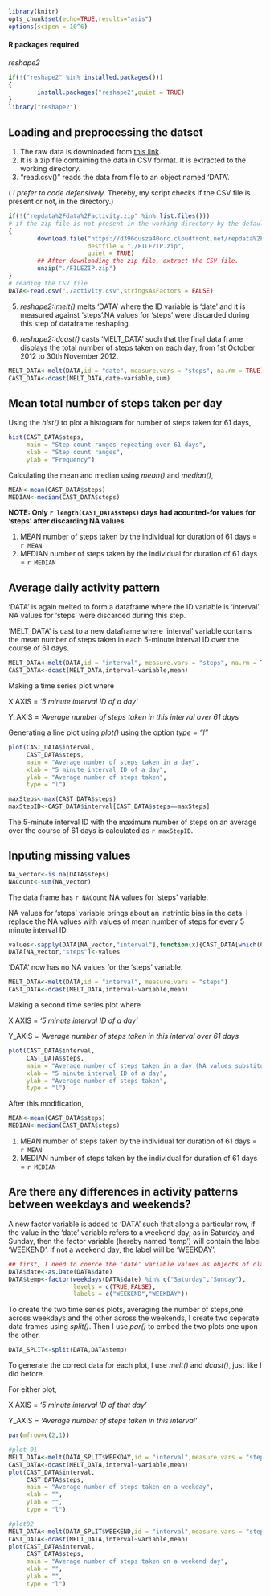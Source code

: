 ```r
library(knitr)
opts_chunk$set(echo=TRUE,results="asis")
options(scipen = 10^6)
```

#### R packages required

_reshape2_

```r
if(!("reshape2" %in% installed.packages()))
{
        install.packages("reshape2",quiet = TRUE)
}
library("reshape2")
```

## Loading and preprocessing the datset

1. The raw data is downloaded from [this link](https://d396qusza40orc.cloudfront.net/repdata%2Fdata%2Factivity.zip).
2. It is a zip file containing the data in CSV format. It is extracted to the working directory.
4. "read.csv()" reads the data from file to an object named 'DATA'.

( _I prefer to code defensively_. Thereby, my script checks if the CSV file is present or not, in the directory.)

```r
if(!("repdata%2Fdata%2Factivity.zip" %in% list.files()))
# if the zip file is not present in the working directory by the default name,
{
        download.file("https://d396qusza40orc.cloudfront.net/repdata%2Fdata%2Factivity.zip",
                      destfile = "./FILEZIP.zip",
                      quiet = TRUE)
        ## After downloading the zip file, extract the CSV file.
        unzip("./FILEZIP.zip")
}
# reading the CSV file
DATA<-read.csv("./activity.csv",stringsAsFactors = FALSE)
```

5. _reshape2::melt()_ melts 'DATA' where the ID variable is 'date' and it is measured against 'steps'.NA values for 'steps' were discarded during this step of dataframe reshaping.

6. _reshape2::dcast()_ casts 'MELT_DATA' such that the final data frame displays the total number of steps taken on each day, from 1st October 2012 to 30th November 2012.

```r
MELT_DATA<-melt(DATA,id = "date", measure.vars = "steps", na.rm = TRUE)
CAST_DATA<-dcast(MELT_DATA,date~variable,sum)
```

## Mean total number of steps taken per day

Using the _hist()_ to plot a histogram for number of steps taken for 61 days,

```r
hist(CAST_DATA$steps,
     main = "Step count ranges repeating over 61 days",
     xlab = "Step count ranges",
     ylab = "Frequency")
```

Calculating the mean and median using _mean()_ and _median()_,

```r
MEAN<-mean(CAST_DATA$steps)
MEDIAN<-median(CAST_DATA$steps)
```

**NOTE: Only `r length(CAST_DATA$steps)` days had acounted-for values for 'steps' after discarding NA values**

1. MEAN number of steps taken by the individual for duration of 61 days = `r MEAN`
2. MEDIAN number of steps taken by the individual for duration of 61 days = `r MEDIAN`

## Average daily activity pattern

'DATA' is again melted to form a dataframe where the ID variable is 'interval'. NA values for 'steps' were discarded during this step.


'MELT_DATA' is cast to a new dataframe where 'interval' variable contains the mean number of steps taken in each 5-minute interval ID over the course of 61 days.

```r
MELT_DATA<-melt(DATA,id = "interval", measure.vars = "steps", na.rm = TRUE)
CAST_DATA<-dcast(MELT_DATA,interval~variable,mean)
```


Making a time series plot where

X AXIS = _'5 minute interval ID of a day'_


Y_AXIS = _'Average number of steps taken in this interval over 61 days_

Generating a line plot using _plot()_ using the option _type = "l"_

```r
plot(CAST_DATA$interval,
     CAST_DATA$steps,
     main = "Average number of steps taken in a day",
     xlab = "5 minute interval ID of a day",
     ylab = "Average number of steps taken",
     type = "l")
```

```r
maxSteps<-max(CAST_DATA$steps)
maxStepID<-CAST_DATA$interval[CAST_DATA$steps==maxSteps]
```

The 5-minute interval ID with the maximum number of steps on an average over the course of 61 days is calculated as `r maxStepID`.

## Inputing missing values

```r
NA_vector<-is.na(DATA$steps)
NACount<-sum(NA_vector)
```

The data frame has `r NACount` NA values for 'steps' variable.


NA values for 'steps' variable brings about an instrintic bias in the data. I replace the NA values with values of mean number of steps for every 5 minute interval ID. 

```r
values<-sapply(DATA[NA_vector,"interval"],function(x){CAST_DATA[which(CAST_DATA$interval==x),"steps"]})
DATA[NA_vector,"steps"]<-values
```


'DATA' now has no NA values for the 'steps' variable.

```r
MELT_DATA<-melt(DATA,id = "interval", measure.vars = "steps")
CAST_DATA<-dcast(MELT_DATA,interval~variable,mean)
```


Making a second time series plot where

X AXIS = _'5 minute interval ID of a day'_


Y_AXIS = _'Average number of steps taken in this interval over 61 days_


```r
plot(CAST_DATA$interval,
     CAST_DATA$steps,
     main = "Average number of steps taken in a day (NA values substituted)",
     xlab = "5 minute interval ID of a day",
     ylab = "Average number of steps taken",
     type = "l")
```

After this modification, 

```r
MEAN<-mean(CAST_DATA$steps)
MEDIAN<-median(CAST_DATA$steps)
```

1. MEAN number of steps taken by the individual for duration of 61 days = `r MEAN`
2. MEDIAN number of steps taken by the individual for duration of 61 days = `r MEDIAN`

## Are there any differences in activity patterns between weekdays and weekends?

A new factor variable is added to 'DATA' such that along a particular row, if the value in the 
'date' variable refers to a weekend day, as in Saturday and Sunday, then the factor variable
(hereby named 'temp') will contain the label 'WEEKEND'. If not a weekend day, the label will be 'WEEKDAY'.

```r
## first, I need to coerce the 'date' variable values as objects of class 'Date'
DATA$date<-as.Date(DATA$date)
DATA$temp<-factor(weekdays(DATA$date) %in% c("Saturday","Sunday"),
                  levels = c(TRUE,FALSE),
                  labels = c("WEEKEND","WEEKDAY"))
```

To create the two time series plots, averaging the number of steps,one across weekdays and the other across the weekends, I create two seperate data frames using _split()_. Then I use _par()_ to embed the two plots one upon the other.

```r
DATA_SPLIT<-split(DATA,DATA$temp)
```

To generate the correct data for each plot, I use _melt()_ and _dcast()_, just like I did before.

For either plot,

X AXIS = _'5 minute interval ID of that day'_


Y_AXIS = _'Average number of steps taken in this interval'_


```r
par(mfrow=c(2,1))

#plot 01
MELT_DATA<-melt(DATA_SPLIT$WEEKDAY,id = "interval",measure.vars = "steps")
CAST_DATA<-dcast(MELT_DATA,interval~variable,mean)
plot(CAST_DATA$interval,
     CAST_DATA$steps,
     main = "Average number of steps taken on a weekday",
     xlab = "",
     ylab = "",
     type = "l")

#plot02
MELT_DATA<-melt(DATA_SPLIT$WEEKEND,id = "interval",measure.vars = "steps")
CAST_DATA<-dcast(MELT_DATA,interval~variable,mean)
plot(CAST_DATA$interval,
     CAST_DATA$steps,
     main = "Average number of steps taken on a weekend day",
     xlab = "",
     ylab = "",
     type = "l")
```
